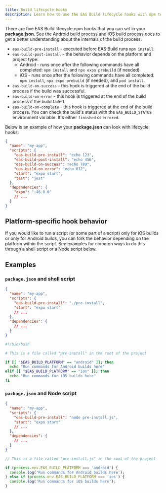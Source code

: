```yaml
---
title: Build lifecycle hooks
description: Learn how to use the EAS Build lifecycle hooks with npm to customize your build process.
---
```


There are five EAS Build lifecycle npm hooks that you can set in your **package.json**. See the [Android build process](android-builds.mdx) and [iOS build process](ios-builds.mdx) docs to get a better understanding about the internals of the build process.

- `eas-build-pre-install` - executed before EAS Build runs `npm install`.
- `eas-build-post-install` - the behavior depends on the platform and project type:
  - Android - runs once after the following commands have all completed: `npm install` and `npx expo prebuild` (if needed)
  - iOS - runs once after the following commands have all completed: `npm install`, `npx expo prebuild` (if needed), and `pod install`.
- `eas-build-on-success` - this hook is triggered at the end of the build process if the build was successful.
- `eas-build-on-error` - this hook is triggered at the end of the build process if the build failed.
- `eas-build-on-complete` - this hook is triggered at the end of the build process. You can check the build's status with the `EAS_BUILD_STATUS` environment variable. It's either `finished` or `errored`.

Below is an example of how your **package.json** can look with lifecycle hooks:

```json package.json
{
  "name": "my-app",
  "scripts": {
    "eas-build-pre-install": "echo 123",
    "eas-build-post-install": "echo 456",
    "eas-build-on-success": "echo 789",
    "eas-build-on-error": "echo 012",
    "start": "expo start",
    "test": "jest"
  },
  "dependencies": {
    "expo": "~46.0.0"
    // ...
  }
}
```

## Platform-specific hook behavior

If you would like to run a script (or some part of a script) only for iOS builds or only for Android builds, you can fork the behavior depending on the platform within the script. See examples for common ways to do this through a shell script or a Node script below.

## Examples

### `package.json` and shell script

```json package.json
{
  "name": "my-app",
  "scripts": {
    "eas-build-pre-install": "./pre-install",
    "start": "expo start"
    // ...
  },
  "dependencies": {
    // ...
  }
}
```

```bash pre-install
#!/bin/bash

# This is a file called "pre-install" in the root of the project

if [[ "$EAS_BUILD_PLATFORM" == "android" ]]; then
  echo "Run commands for Android builds here"
elif [[ "$EAS_BUILD_PLATFORM" == "ios" ]]; then
  echo "Run commands for iOS builds here"
fi
```

### `package.json` and Node script

```json package.json
{
  "name": "my-app",
  "scripts": {
    "eas-build-pre-install": "node pre-install.js",
    "start": "expo start"
    // ...
  },
  "dependencies": {
    // ...
  }
}
```

```js pre-install.js
// This is a file called "pre-install.js" in the root of the project

if (process.env.EAS_BUILD_PLATFORM === 'android') {
  console.log('Run commands for Android builds here');
} else if (process.env.EAS_BUILD_PLATFORM === 'ios') {
  console.log('Run commands for iOS builds here');
}
```
